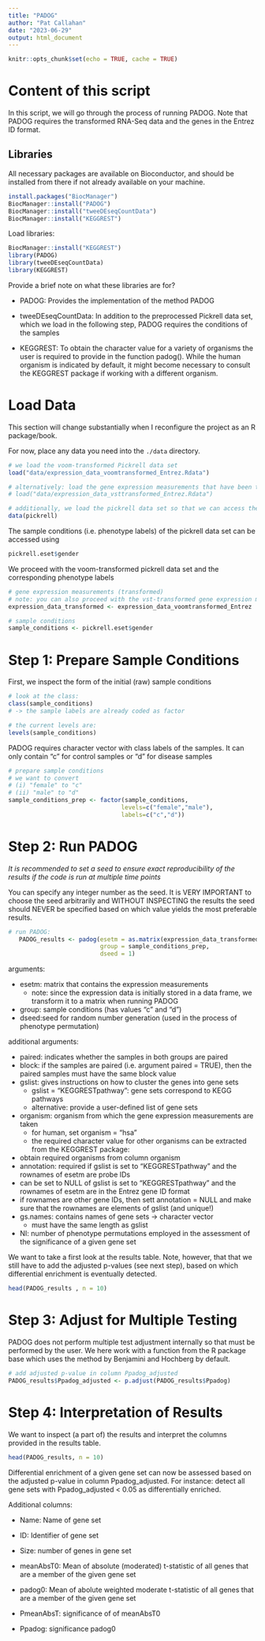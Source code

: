 ```yaml
---
title: "PADOG"
author: "Pat Callahan"
date: "2023-06-29"
output: html_document
---
```


```r
knitr::opts_chunk$set(echo = TRUE, cache = TRUE)
```

# Content of this script 

In this script, we will go through the process of running PADOG. Note that PADOG requires the transformed RNA-Seq data and the genes in the Entrez ID format. 


## Libraries 

All necessary packages are available on Bioconductor, and should be installed from there if not already available on your machine. 

```r
install.packages("BiocManager")
BiocManager::install("PADOG")
BiocManager::install("tweeDEseqCountData")
BiocManager::install("KEGGREST")

```
Load libraries:

```r
BiocManager::install("KEGGREST")
library(PADOG)
library(tweeDEseqCountData)
library(KEGGREST)
```

Provide a brief note on what these libraries are for?

- PADOG: Provides the implementation of the method PADOG 

- tweeDEseqCountData: In addition to the preprocessed Pickrell data set, which we load in the following step, PADOG requires the conditions of the samples 

- KEGGREST: To obtain the character value for a variety of organisms the user is required to provide in the function padog(). While the human organism is indicated by default, it might become necessary to consult the KEGGREST package if working with a different organism. 

# Load Data

This section will change substantially when I reconfigure the project as an R package/book.

For now, place any data you need into the `./data` directory.

```r
# we load the voom-transformed Pickrell data set 
load("data/expression_data_voomtransformed_Entrez.Rdata")

# alternatively: load the gene expression measurements that have been transformed using 
# load("data/expression_data_vsttransformed_Entrez.Rdata")

# additionally, we load the pickrell data set so that we can access the sample conditions
data(pickrell)

```

The sample conditions (i.e. phenotype labels) of the pickrell data set can be accessed using

```r
pickrell.eset$gender 
```

We proceed with the voom-transformed pickrell data set and the corresponding phenotype labels

```r
# gene expression measurements (transformed)
# note: you can also proceed with the vst-transformed gene expression measurements 
expression_data_transformed <- expression_data_voomtransformed_Entrez

# sample conditions
sample_conditions <- pickrell.eset$gender

```

# Step 1: Prepare Sample Conditions

First, we inspect the form of the initial (raw) sample conditions

```r
# look at the class: 
class(sample_conditions)
# -> the sample labels are already coded as factor

# the current levels are:
levels(sample_conditions)
```

PADOG requires character vector with class labels of the samples. It can only contain "c" for control samples or "d" for disease samples

```r

# prepare sample conditions
# we want to convert 
# (i) "female" to "c"
# (ii) "male" to "d"
sample_conditions_prep <- factor(sample_conditions, 
                                levels=c("female","male"), 
                                labels=c("c","d"))

```

# Step 2: Run PADOG

*It is recommended to set a seed to ensure exact reproducibility of the results if the code is run at multiple time points*

You can specify any integer number as the seed. It is VERY IMPORTANT to choose the seed arbitrarily and WITHOUT INSPECTING the results the seed should NEVER be specified based on which value yields the most preferable results.

```r
# run PADOG: 
   PADOG_results <- padog(esetm = as.matrix(expression_data_transformed), 
                          group = sample_conditions_prep, 
                          dseed = 1)
```

arguments:

-   esetm: matrix that contains the expression measurements
    -   note: since the expression data is initially stored in a data frame, we transform it to a matrix when running PADOG
-   group: sample conditions (has values "c" and "d")
-   dseed:seed for random number generation (used in the process of phenotype permutation)

additional arguments:

-   paired: indicates whether the samples in both groups are paired
-   block: if the samples are paired (i.e. argument paired = TRUE), then the paired samples must have the same block value
-   gslist: gives instructions on how to cluster the genes into gene sets
    -   gslist = "KEGGRESTpathway": gene sets correspond to KEGG pathways
    -   alternative: provide a user-defined list of gene sets
-   organism: organism from which the gene expression measurements are taken
    -   for human, set organism = "hsa"
    -   the required character value for other organisms can be extracted from the KEGGREST package:
- obtain required organisms from column organism 
- annotation: required if gslist is set to "KEGGRESTpathway" and the rownames of esetm are probe IDs 
- can be set to NULL of gslist is set to "KEGGRESTpathway" and the rownames of esetm are in the Entrez gene ID format 
- if rownames are other gene IDs, then sett annotation = NULL and make sure that the rownames are elements of gslist (and unique!)
- gs.names: contains names of gene sets -> character vector 
   - must have the same length as gslist 
- NI: number of phenotype permutations employed in the assessment of the significance of a given gene set 


We want to take a first look at the results table. Note, however, that that we still have to add the adjusted p-values (see next step), based on which differential enrichment is eventually detected.

```r
head(PADOG_results , n = 10)
```




# Step 3: Adjust for Multiple Testing


PADOG does not perform multiple test adjustment internally so that must be performed by the user. We here work with a function from the R package base which uses the method by Benjamini and Hochberg by default. 


```r
# add adjusted p-value in column Ppadog_adjusted
PADOG_results$Ppadog_adjusted <- p.adjust(PADOG_results$Ppadog)
```


# Step 4: Interpretation of Results

We want to inspect (a part of) the results and interpret the columns provided in the results table. 

```r
head(PADOG_results, n = 10)
```

Differential enrichment of a given gene set can now be assessed based on the adjusted p-value in column Ppadog_adjusted. For instance: detect all gene sets with Ppadog_adjusted < 0.05 as differentially enriched.

Additional columns: 

- Name: Name of gene set 

- ID: Identifier of gene set 

- Size: number of genes in gene set 

- meanAbsT0: Mean of absolute (moderated) t-statistic of all genes that are a member of the given gene set 

- padog0: Mean of abolute weighted moderate t-statistic of all genes that are a member of the given gene set 

- PmeanAbsT: significance of of meanAbsT0

- Ppadog: significance padog0
